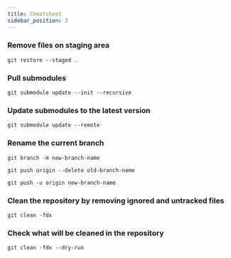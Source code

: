 ```yaml
---
title: Cheatsheet
sidebar_position: 3
---
```


### Remove files on staging area

```
git restore --staged .
```

### Pull submodules

```
git submodule update --init --recursive
```

### Update submodules to the latest version

```
git submodule update --remote
```

### Rename the current branch

```
git branch -m new-branch-name
```

```
git push origin --delete old-branch-name
```

```
git push -u origin new-branch-name
```

### Clean the repository by removing ignored and untracked files

```
git clean -fdx
```

### Check what will be cleaned in the repository

```
git clean -fdx --dry-run
```
